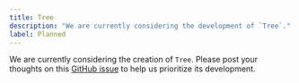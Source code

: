```yaml
---
title: Tree
description: "We are currently considering the development of `Tree`."
label: Planned
---
```


We are currently considering the creation of `Tree`. Please post your thoughts on this [GitHub issue](https://github.com/yamada-ui/yamada-ui/issues/990) to help us prioritize its development.
